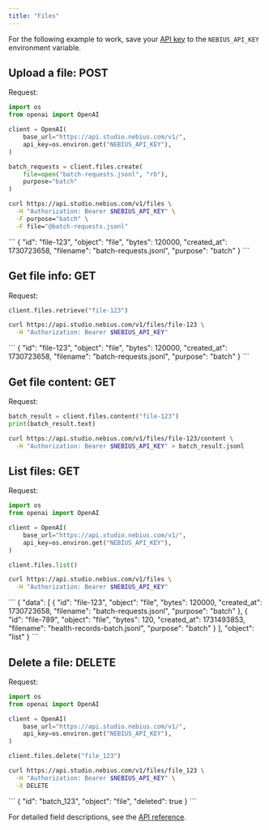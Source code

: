 ```yaml
---
title: "Files"
---
```


For the following example to work, save your [API key](https://docs.nebius.com/studio/api/authentication) to the `NEBIUS_API_KEY` environment variable.

## **Upload a file: POST**

Request:

<CodeGroup>

```python Phyton
import os
from openai import OpenAI

client = OpenAI(
    base_url="https://api.studio.nebius.com/v1/",
    api_key=os.environ.get("NEBIUS_API_KEY"),
)

batch_requests = client.files.create(
    file=open("batch-requests.jsonl", "rb"),
    purpose="batch"
)
```


```bash cURL
curl https://api.studio.nebius.com/v1/files \
  -H "Authorization: Bearer $NEBIUS_API_KEY" \
  -F purpose="batch" \
  -F file="@batch-requests.jsonl"
```

</CodeGroup>

<Accordion title="Response">
  ```
  {
    "id": "file-123",
    "object": "file",
    "bytes": 120000,
    "created_at": 1730723658,
    "filename": "batch-requests.jsonl",
    "purpose": "batch"
  }
  ```
</Accordion>

## **Get file info: GET**

Request:

<CodeGroup>

```python Phyton
client.files.retrieve("file-123")
```


```bash cURL
curl https://api.studio.nebius.com/v1/files/file-123 \
  -H "Authorization: Bearer $NEBIUS_API_KEY"
```

</CodeGroup>

<Accordion title="Response">
  ```
  {
    "id": "file-123",
    "object": "file",
    "bytes": 120000,
    "created_at": 1730723658,
    "filename": "batch-requests.jsonl",
    "purpose": "batch"
  }
  ```
</Accordion>

## **Get file content: GET**

Request:

<CodeGroup>

```python Phyton
batch_result = client.files.content("file-123")
print(batch_result.text)
```


```bash cURL
curl https://api.studio.nebius.com/v1/files/file-123/content \
  -H "Authorization: Bearer $NEBIUS_API_KEY" > batch_result.jsonl
```

</CodeGroup>

## **List files: GET**

Request:

<CodeGroup>

```python Phyton
import os
from openai import OpenAI

client = OpenAI(
    base_url="https://api.studio.nebius.com/v1/",
    api_key=os.environ.get("NEBIUS_API_KEY"),
)

client.files.list()
```


```bash cURL
curl https://api.studio.nebius.com/v1/files \
  -H "Authorization: Bearer $NEBIUS_API_KEY"
```

</CodeGroup>

<Accordion title="Response">
  ```
  {
    "data": [
      {
        "id": "file-123",
        "object": "file",
        "bytes": 120000,
        "created_at": 1730723658,
        "filename": "batch-requests.jsonl",
        "purpose": "batch"
      },
      {
        "id": "file-789",
        "object": "file",
        "bytes": 120,
        "created_at": 1731493853,
        "filename": "health-records-batch.jsonl",
        "purpose": "batch"
      }
    ],
    "object": "list"
  }
  ```
</Accordion>

## **Delete a file: DELETE**

Request:

<CodeGroup>

```python Phyton
import os
from openai import OpenAI

client = OpenAI(
    base_url="https://api.studio.nebius.com/v1/",
    api_key=os.environ.get("NEBIUS_API_KEY"),
)

client.files.delete("file_123")
```


```bash cURL
curl https://api.studio.nebius.com/v1/files/file_123 \
  -H "Authorization: Bearer $NEBIUS_API_KEY" \
  -X DELETE
```

</CodeGroup>

<Accordion title="Response">
  ```
  {
    "id": "batch_123",
    "object": "file",
    "deleted": true
  }
  ```
</Accordion>

For detailed field descriptions, see the [API reference](https://studio.nebius.com/api-reference).

## 